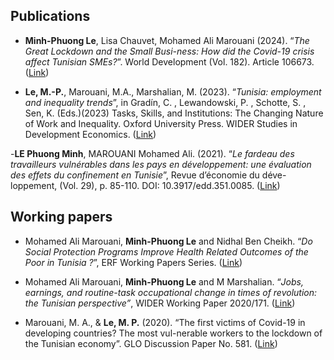 ## Publications

- **Minh-Phuong Le**, Lisa Chauvet, Mohamed Ali Marouani (2024). "*The Great Lockdown and the Small Busi-ness: How did the Covid-19 crisis affect Tunisian SMEs?*". World Development (Vol. 182). Article 106673. ([Link](https://doi.org/10.1016/j.worlddev.2024.106673))

- **Le, M.-P.**, Marouani, M.A., Marshalian, M. (2023). "*Tunisia: employment and inequality trends*", in Gradín, C. , Lewandowski, P. , Schotte, S. , Sen, K. (Eds.)(2023) Tasks, Skills, and Institutions: The Changing Nature of Work and Inequality. Oxford University Press. WIDER Studies in Development Economics. ([Link](10.1093/oso/9780192872241.001.0001))

-**LE Phuong Minh**, MAROUANI Mohamed Ali. (2021). "*Le fardeau des travailleurs vulnérables dans les pays en développement: une évaluation des effets du confinement en Tunisie*", Revue d'économie du déve-loppement, (Vol. 29), p. 85-110. DOI: 10.3917/edd.351.0085. ([Link](https://www.cairn.info/revue-d-economie-du-developpement-2021-1-page-85.htm))

## Working papers

-   Mohamed Ali Marouani, **Minh-Phuong Le** and Nidhal Ben Cheikh. "*Do Social Protection Programs Improve Health Related Outcomes of the Poor in Tunisia ?*", ERF Working Papers Series. ([Link](https://erf.org.eg/app/uploads/2022/09/1663594556_997_445362_1579.pdf))

-   Mohamed Ali Marouani, **Minh-Phuong Le** and M Marshalian. "*Jobs, earnings, and routine-task occupational change in times of revolution: the Tunisian perspective"*, WIDER Working Paper 2020/171. ([Link](https://policycommons.net/artifacts/1908950/wider-working-paper-2020171-jobs-earnings-and-routine-task-occupational-change-in-times-of-revolution/2660126/))

- Marouani, M. A., & **Le, M. P.** (2020). “The first victims of Covid-19 in developing countries? The most vul-nerable workers to the lockdown of the Tunisian economy”. GLO Discussion Paper No. 581. ([Link](https://ideas.repec.org/p/zbw/glodps/581.html))
